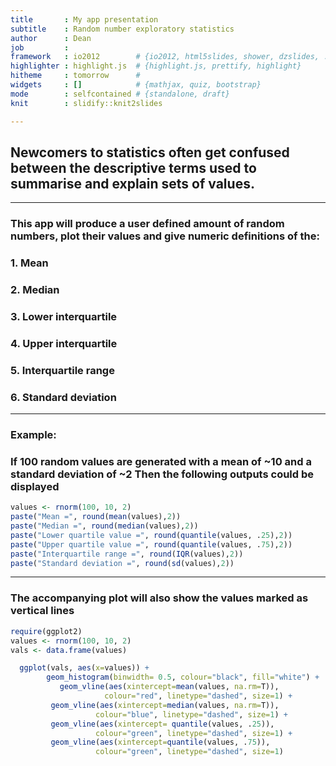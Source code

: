 ```yaml
---
title       : My app presentation
subtitle    : Random number exploratory statistics
author      : Dean
job         : 
framework   : io2012        # {io2012, html5slides, shower, dzslides, ...}
highlighter : highlight.js  # {highlight.js, prettify, highlight}
hitheme     : tomorrow      # 
widgets     : []            # {mathjax, quiz, bootstrap}
mode        : selfcontained # {standalone, draft}
knit        : slidify::knit2slides

--- 
```

  
    
## Newcomers to statistics often get confused between the descriptive terms used to summarise and explain sets of values.

---

### This app will produce a user defined amount of random numbers, plot their values and give numeric definitions of the:  
  
### 1. Mean  
### 2. Median  
### 3. Lower interquartile  
### 4. Upper interquartile  
### 5. Interquartile range  
### 6. Standard deviation  

---

### Example:  

### If 100 random values are generated with a mean of ~10 and a standard deviation of ~2 Then the following outputs could be displayed  

```r
values <- rnorm(100, 10, 2)
paste("Mean =", round(mean(values),2))
paste("Median =", round(median(values),2))
paste("Lower quartile value =", round(quantile(values, .25),2))
paste("Upper quartile value =", round(quantile(values, .75),2))
paste("Interquartile range =", round(IQR(values),2))
paste("Standard deviation =", round(sd(values),2))
```

---

### The accompanying plot will also show the values marked as vertical lines

```r
require(ggplot2)
values <- rnorm(100, 10, 2)
vals <- data.frame(values)

  ggplot(vals, aes(x=values)) + 
        geom_histogram(binwidth= 0.5, colour="black", fill="white") +
           geom_vline(aes(xintercept=mean(values, na.rm=T)),
                     colour="red", linetype="dashed", size=1) +
         geom_vline(aes(xintercept=median(values, na.rm=T)),
                   colour="blue", linetype="dashed", size=1) +
         geom_vline(aes(xintercept= quantile(values, .25)),
                   colour="green", linetype="dashed", size=1) +
         geom_vline(aes(xintercept=quantile(values, .75)),
                   colour="green", linetype="dashed", size=1) 
```
